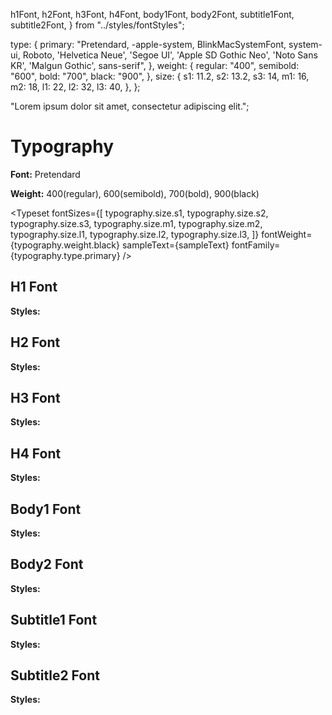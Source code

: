   h1Font,
  h2Font,
  h3Font,
  h4Font,
  body1Font,
  body2Font,
  subtitle1Font,
  subtitle2Font,
} from "../styles/fontStyles";

<Meta title="Typography" />

  type: {
    primary:
      "Pretendard, -apple-system, BlinkMacSystemFont, system-ui, Roboto, 'Helvetica Neue', 'Segoe UI', 'Apple SD Gothic Neo', 'Noto Sans KR', 'Malgun Gothic', sans-serif",
  },
  weight: {
    regular: "400",
    semibold: "600",
    bold: "700",
    black: "900",
  },
  size: {
    s1: 11.2,
    s2: 13.2,
    s3: 14,
    m1: 16,
    m2: 18,
    l1: 22,
    l2: 32,
    l3: 40,
  },
};

  "Lorem ipsum dolor sit amet, consectetur adipiscing elit.";

# Typography

**Font:** Pretendard

**Weight:** 400(regular), 600(semibold), 700(bold), 900(black)

<Typeset
  fontSizes={[
    typography.size.s1,
    typography.size.s2,
    typography.size.s3,
    typography.size.m1,
    typography.size.m2,
    typography.size.l1,
    typography.size.l2,
    typography.size.l3,
  ]}
  fontWeight={typography.weight.black}
  sampleText={sampleText}
  fontFamily={typography.type.primary}
/>

## H1 Font

**Styles:**

<Source language="css" code={h1Font().styles} format dark />

<Typeset
  fontSizes={[typography.size.l3]}
  sampleText={sampleText}
  fontWeight={typography.weight.regular}
  fontFamily={typography.type.primary}
/>

<Source language="css" code={h1Font(true).styles} format dark />

<Typeset
  fontSizes={[typography.size.l3]}
  sampleText={sampleText}
  fontWeight={typography.weight.bold}
  fontFamily={typography.type.primary}
/>

## H2 Font

**Styles:**

<Source language="css" code={h2Font().styles} format dark />

<Typeset
  fontSizes={[typography.size.l2]}
  sampleText={sampleText}
  fontWeight={typography.weight.regular}
  fontFamily={typography.type.primary}
/>

<Source language="css" code={h2Font(true).styles} format dark />

<Typeset
  fontSizes={[typography.size.l2]}
  sampleText={sampleText}
  fontWeight={typography.weight.bold}
  fontFamily={typography.type.primary}
/>

## H3 Font

**Styles:**

<Source language="css" code={h3Font().styles} format dark />

<Typeset
  fontSizes={[typography.size.l1]}
  sampleText={sampleText}
  fontWeight={typography.weight.regular}
  fontFamily={typography.type.primary}
/>

<Source language="css" code={h3Font(true).styles} format dark />

<Typeset
  fontSizes={[typography.size.l1]}
  sampleText={sampleText}
  fontWeight={typography.weight.semibold}
  fontFamily={typography.type.primary}
/>

## H4 Font

**Styles:**

<Source language="css" code={h4Font().styles} format dark />

<Typeset
  fontSizes={[typography.size.m2]}
  sampleText={sampleText}
  fontWeight={typography.weight.regular}
  fontFamily={typography.type.primary}
/>

<Source language="css" code={h4Font(true).styles} format dark />

<Typeset
  fontSizes={[typography.size.m2]}
  sampleText={sampleText}
  fontWeight={typography.weight.semibold}
  fontFamily={typography.type.primary}
/>

## Body1 Font

**Styles:**

<Source language="css" code={body1Font().styles} format dark />

<Typeset
  fontSizes={[typography.size.m1]}
  sampleText={sampleText}
  fontWeight={typography.weight.regular}
  fontFamily={typography.type.primary}
/>

<Source language="css" code={body1Font(true).styles} format dark />

<Typeset
  fontSizes={[typography.size.m1]}
  sampleText={sampleText}
  fontWeight={typography.weight.semibold}
  fontFamily={typography.type.primary}
/>

## Body2 Font

**Styles:**

<Source language="css" code={body2Font().styles} format dark />

<Typeset
  fontSizes={[typography.size.s3]}
  sampleText={sampleText}
  fontWeight={typography.weight.regular}
  fontFamily={typography.type.primary}
/>

<Source language="css" code={body2Font(true).styles} format dark />

<Typeset
  fontSizes={[typography.size.s3]}
  sampleText={sampleText}
  fontWeight={typography.weight.semibold}
  fontFamily={typography.type.primary}
/>

## Subtitle1 Font

**Styles:**

<Source language="css" code={subtitle1Font().styles} format dark />

<Typeset
  fontSizes={[typography.size.s2]}
  sampleText={sampleText}
  fontWeight={typography.weight.regular}
  fontFamily={typography.type.primary}
/>

<Source language="css" code={subtitle1Font(true).styles} format dark />

<Typeset
  fontSizes={[typography.size.s2]}
  sampleText={sampleText}
  fontWeight={typography.weight.semibold}
  fontFamily={typography.type.primary}
/>

## Subtitle2 Font

**Styles:**

<Source language="css" code={subtitle2Font().styles} format dark />

<Typeset
  fontSizes={[typography.size.s1]}
  sampleText={sampleText}
  fontWeight={typography.weight.regular}
  fontFamily={typography.type.primary}
/>

<Source language="css" code={subtitle2Font(true).styles} format dark />

<Typeset
  fontSizes={[typography.size.s1]}
  sampleText={sampleText}
  fontWeight={typography.weight.semibold}
  fontFamily={typography.type.primary}
/>
